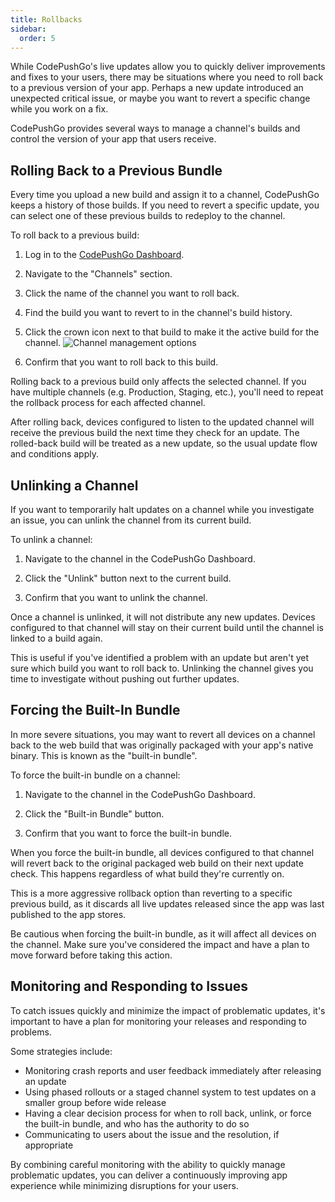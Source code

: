```yaml
---
title: Rollbacks
sidebar:
  order: 5
---
```



While CodePushGo's live updates allow you to quickly deliver improvements and fixes to your users, there may be situations where you need to roll back to a previous version of your app. Perhaps a new update introduced an unexpected critical issue, or maybe you want to revert a specific change while you work on a fix.

CodePushGo provides several ways to manage a channel's builds and control the version of your app that users receive.

## Rolling Back to a Previous Bundle

Every time you upload a new build and assign it to a channel, CodePushGo keeps a history of those builds. If you need to revert a specific update, you can select one of these previous builds to redeploy to the channel.

To roll back to a previous build:

<Steps>

1. Log in to the [CodePushGo Dashboard](https://app.codepushgo.io).

2. Navigate to the "Channels" section.

3. Click the name of the channel you want to roll back.

4. Find the build you want to revert to in the channel's build history.

5. Click the crown icon next to that build to make it the active build for the channel.
   ![Channel management options](/select_bundle.webp)

6. Confirm that you want to roll back to this build.

</Steps>

<Aside type="note">
Rolling back to a previous build only affects the selected channel. If you have multiple channels (e.g. Production, Staging, etc.), you'll need to repeat the rollback process for each affected channel.
</Aside>

After rolling back, devices configured to listen to the updated channel will receive the previous build the next time they check for an update. The rolled-back build will be treated as a new update, so the usual update flow and conditions apply.

## Unlinking a Channel

If you want to temporarily halt updates on a channel while you investigate an issue, you can unlink the channel from its current build. 

To unlink a channel:

1. Navigate to the channel in the CodePushGo Dashboard.

2. Click the "Unlink" button next to the current build.

3. Confirm that you want to unlink the channel.

Once a channel is unlinked, it will not distribute any new updates. Devices configured to that channel will stay on their current build until the channel is linked to a build again.

This is useful if you've identified a problem with an update but aren't yet sure which build you want to roll back to. Unlinking the channel gives you time to investigate without pushing out further updates.

## Forcing the Built-In Bundle

In more severe situations, you may want to revert all devices on a channel back to the web build that was originally packaged with your app's native binary. This is known as the "built-in bundle".

To force the built-in bundle on a channel:

1. Navigate to the channel in the CodePushGo Dashboard.

2. Click the "Built-in Bundle" button.

3. Confirm that you want to force the built-in bundle.

When you force the built-in bundle, all devices configured to that channel will revert back to the original packaged web build on their next update check. This happens regardless of what build they're currently on.

This is a more aggressive rollback option than reverting to a specific previous build, as it discards all live updates released since the app was last published to the app stores.

<Aside type="caution">
Be cautious when forcing the built-in bundle, as it will affect all devices on the channel. Make sure you've considered the impact and have a plan to move forward before taking this action.
</Aside>

## Monitoring and Responding to Issues

To catch issues quickly and minimize the impact of problematic updates, it's important to have a plan for monitoring your releases and responding to problems.

Some strategies include:

- Monitoring crash reports and user feedback immediately after releasing an update
- Using phased rollouts or a staged channel system to test updates on a smaller group before wide release
- Having a clear decision process for when to roll back, unlink, or force the built-in bundle, and who has the authority to do so
- Communicating to users about the issue and the resolution, if appropriate

By combining careful monitoring with the ability to quickly manage problematic updates, you can deliver a continuously improving app experience while minimizing disruptions for your users.
